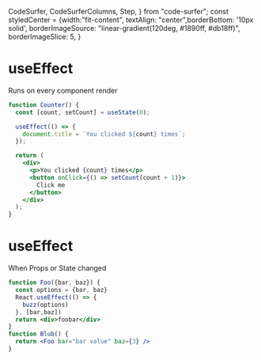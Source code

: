   CodeSurfer,
  CodeSurferColumns,
  Step,
} from "code-surfer";
const styledCenter = {width:"fit-content", textAlign: "center",borderBottom: '10px solid',
borderImageSource: "linear-gradient(120deg, #1890ff, #db18ff)",
  borderImageSlice: 5,
}


<CodeSurferColumns themes={[nightOwl]}>

<Step>
<div style={styledCenter}>
<h1> useEffect</h1>
<p> Runs on every component render </p>
</div>

```jsx
function Counter() {
  const [count, setCount] = useState(0);

  useEffect(() => {
    document.title = `You clicked ${count} times`;
  });

  return (
    <div>
      <p>You clicked {count} times</p>
      <button onClick={() => setCount(count + 1)}>
        Click me
      </button>
    </div>
  );
}
```

</Step>
<Step>
<div>
<div style={styledCenter}>
<h1> useEffect</h1>
<p> When Props or State changed </p>
</div>

</div>

```jsx
function Foo({bar, baz}) {
  const options = {bar, baz}
  React.useEffect(() => {
    buzz(options)
  }, [bar,baz])
  return <div>foobar</div>
}
function Blub() {
  return <Foo bar="bar value" baz={3} />
}
```

</Step>


</CodeSurferColumns>
